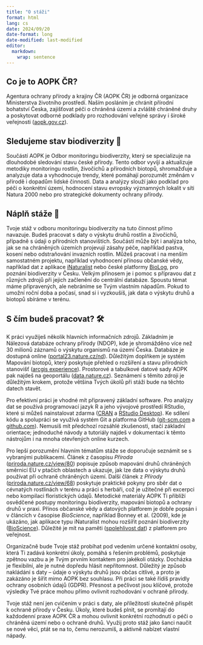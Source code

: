 ---
title: "O stáži"
format: html
lang: cs
date: 2024/09/20
date-format: long
date-modified: last-modified
editor: 
  markdown: 
    wrap: sentence
---

## Co je to AOPK ČR?
Agentura ochrany přírody a krajiny ČR (AOPK ČR) je odborná organizace Ministerstva životního prostředí. 
Naším posláním je chránit přírodní bohatství Česka, zajišťovat péči o chráněná území a zvláště chráněné druhy a poskytovat odborné podklady pro rozhodování veřejné správy i široké veřejnosti 
([aopk.gov.cz](https://aopk.gov.cz/)).

## Sledujeme stav biodiverzity 🌱
Součástí AOPK je Odbor monitoringu biodiverzity, který se specializuje na dlouhodobé sledování stavu české přírody. Tento odbor vyvíjí a aktualizuje metodiky monitoringu rostlin, živočichů a přírodních biotopů, shromažďuje a analyzuje data a vyhodnocuje trendy, které pomáhají porozumět změnám v přírodě i dopadům lidské činnosti. Data a analýzy slouží jako podklad pro péči o konkrétní území, hodnocení stavu evropsky významných lokalit v síti Natura 2000 nebo pro strategické dokumenty ochrany přírody.

## Náplň stáže 🌱
Tvoje stáž v odboru monitoringu biodiverzity na tuto činnost přímo navazuje. 
Budeš pracovat s daty o výskytu druhů rostlin a živočichů, případně s údaji o přírodních stanovištích. 
Součástí může být i analýza toho, jak se na chráněných územích projevují zásahy péče, například pastva, kosení nebo odstraňování invazních rostlin. Můžeš pracovat i na menším samostatném projektu, například vyhodnocení přínosu občanské vědy, například dat z aplikace [iNaturalist](https://www.inaturalist.org/) 
nebo české platformy [BioLog](https://biolog.nature.cz/biolog/cz), pro poznání biodiverzity v Česku. Velkým přínosem je i pomoc s přípravou dat z různých zdrojů při jejich začlenění do centrální databáze. Spoustu témat máme připravených, ale nebráníme se Tvým vlastním nápadům. Pokud to umožní roční doba a počasí, snad si i vyzkoušíš, jak data o výskytu druhů a biotopů sbíráme v terénu.

## S čím budeš pracovat? 🛠️
K práci využiješ několik hlavních informačních zdrojů. 
Základním je Nálezová databáze ochrany přírody (NDOP), kde je shromážděno více než 30 milionů záznamů o výskytu organismů na území Česka. Databáze je dostupná online ([portal23.nature.cz/nd](https://portal23.nature.cz/nd/)). Důležitým doplňkem je systém Mapování biotopů, který poskytuje přehled o rozšíření a stavu přírodních stanovišť 
([arcgis experience](https://experience.arcgis.com/experience/f53853f23a7241fc8f197b8675a74af2/)). 
Prostorové a tabulkové datové sady AOPK pak najdeš na geoportálu ([data.nature.cz](https://data.nature.cz/)). 
Seznámení s těmito zdroji je důležitým krokem, protože většina Tvých úkolů při stáži bude na těchto datech stavět.

Pro efektivní práci je vhodné mít připravený základní software. 
Pro analýzy dat se používá programovací jazyk R a jeho vývojové prostředí RStudio, které si můžeš nainstalovat zdarma 
([CRAN](https://cran.r-project.org/) a 
[RStudio Desktop](https://posit.co/download/rstudio-desktop/)). 
Ke sdílení kódu a spolupráci se využívá systém Git a platforma GitHub 
([git-scm.com](https://git-scm.com/) a 
[github.com](https://github.com/)). 
Nemusíš mít předchozí rozsáhlé zkušenosti, stačí základní orientace; jednoduché návody a tutoriály najdeš v dokumentaci k těmto nástrojům 
i na mnoha otevřených online kurzech.

Pro lepší porozumění hlavním tématům stáže se doporučuje seznámit se s vybranými publikacemi. 
Článek z časopisu *Příroda* ([priroda.nature.cz/view/80](https://priroda.nature.cz/index.php/priroda/article/view/80)) popisuje způsob mapování druhů chráněných směrnicí EU v ptačích oblastech a ukazuje, jak lze data o výskytu druhů používat při ochraně chráněných území. Další článek z *Přírody* ([priroda.nature.cz/view/68](https://priroda.nature.cz/index.php/priroda/article/view/68)) poskytuje praktické pokyny pro sběr dat o cévnatých rostlinách v terénu a práci s herbáři, což je užitečné při excerpci nebo kompilaci floristických údajů. 
Metodické materiály AOPK Ti přiblíží osvědčené postupy monitoringu biodiverzity, mapování biotopů a ochrany druhů v praxi. Přínos občanské vědy a datových platforem je dobře popsán i v článcích v časopise *BioScience*, například Bonney et al. (2009), kde je ukázáno, jak aplikace typu iNaturalist mohou rozšířit poznání biodiverzity ([BioScience](https://academic.oup.com/bioscience/advance-article/doi/10.1093/biosci/biaf104/8185761)). Důležité je mít na paměti ([spolehlivost dat](https://www.inaturalist.org/blog/90263-a-second-experiment-to-learn-about-the-accuracy-of-inaturalist-observations)) z platforem pro veřejnost.

Organizačně bude Tvoje stáž probíhat pod vedením určené kontaktní osoby, která Ti zadává konkrétní úkoly, pomáhá s řešením problémů, poskytuje zpětnou vazbu a je Tvým prvním kontaktem pro jakékoli otázky. Docházka je flexibilní, ale je nutné dopředu hlásit nepřítomnost. Důležitý je způsob nakládání s daty – údaje o výskytu druhů jsou občas citlivé, a proto je zakázáno je šířit mimo AOPK bez souhlasu. Při práci se také řídíš pravidly ochrany osobních údajů (GDPR). Přesnost a pečlivost jsou klíčové, protože výsledky Tvé práce mohou přímo ovlivnit rozhodování v ochraně přírody.

Tvoje stáž není jen cvičením v práci s daty, ale příležitostí skutečně přispět k ochraně přírody v Česku. 
Úkoly, které budeš plnit, se promítají do každodenní praxe AOPK ČR a mohou ovlivnit konkrétní rozhodnutí o péči o chráněná území nebo o ochraně druhů. Využij proto stáž jako šanci naučit se nové věci, ptát se na to, čemu nerozumíš, a aktivně nabízet vlastní nápady.
